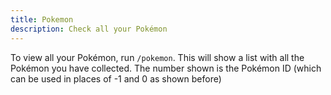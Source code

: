 ```yaml
---
title: Pokemon
description: Check all your Pokémon
---
```


To view all your Pokémon, run `/pokemon`. This will show a list with all the Pokémon you have collected. The number shown is the Pokémon ID (which can be used in places of -1 and 0 as shown before)
